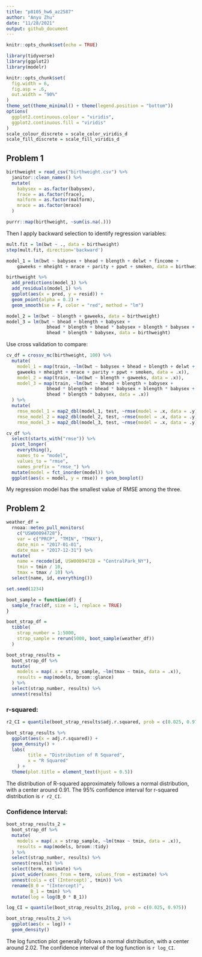 ```yaml
---
title: "p8105_hw6_az2587"
author: "Anyu Zhu"
date: "11/28/2021"
output: github_document
---
```


```r
knitr::opts_chunk$set(echo = TRUE)

library(tidyverse)
library(ggplot2)
library(modelr)

knitr::opts_chunk$set(
  fig.width = 6,
  fig.asp = .6,
  out.width = "90%"
)
theme_set(theme_minimal() + theme(legend.position = "bottom"))
options(
  ggplot2.continuous.colour = "viridis",
  ggplot2.continuous.fill = "viridis"
)
scale_colour_discrete = scale_color_viridis_d
scale_fill_discrete = scale_fill_viridis_d
```

## Problem 1

```r
birthweight = read_csv("birthweight.csv") %>% 
  janitor::clean_names() %>% 
  mutate(
    babysex = as.factor(babysex),
    frace = as.factor(frace),
    malform = as.factor(malform),
    mrace = as.factor(mrace)
  )

purrr::map(birthweight, ~sum(is.na(.)))
```

Then I apply backward selection to identify regression variables:

```r
mult.fit = lm(bwt ~ ., data = birthweight)
step(mult.fit, direction='backward')
```


```r
model_1 = lm(bwt ~ babysex + bhead + blength + delwt + fincome + 
    gaweeks + mheight + mrace + parity + ppwt + smoken, data = birthweight)

birthweight %>% 
  add_predictions(model_1) %>% 
  add_residuals(model_1) %>% 
  ggplot(aes(x = pred, y = resid)) +
  geom_point(alpha = 0.2) + 
  geom_smooth(se = F, color = "red", method = "lm")
```

```r
model_2 = lm(bwt ~ blength + gaweeks, data = birthweight)
model_3 = lm(bwt ~ bhead + blength + babysex + 
               bhead * blength + bhead * babysex + blength * babysex + 
               bhead * blength * babysex, data = birthweight)
```

Use cross validation to compare:

```r
cv_df = crossv_mc(birthweight, 100) %>% 
  mutate(
    model_1 = map(train, ~lm(bwt ~ babysex + bhead + blength + delwt + fincome + 
    gaweeks + mheight + mrace + parity + ppwt + smoken, data = .x)),
    model_2 = map(train, ~lm(bwt ~ blength + gaweeks, data = .x)),
    model_3 = map(train, ~lm(bwt ~ bhead + blength + babysex + 
               bhead * blength + bhead * babysex + blength * babysex + 
               bhead * blength * babysex, data = .x))
  ) %>% 
  mutate(
    rmse_model_1 = map2_dbl(model_1, test, ~rmse(model = .x, data = .y)),
    rmse_model_2 = map2_dbl(model_2, test, ~rmse(model = .x, data = .y)),
    rmse_model_3 = map2_dbl(model_3, test, ~rmse(model = .x, data = .y)))

cv_df %>% 
  select(starts_with("rmse")) %>% 
  pivot_longer(
    everything(),
    names_to = "model", 
    values_to = "rmse",
    names_prefix = "rmse_") %>% 
  mutate(model = fct_inorder(model)) %>% 
  ggplot(aes(x = model, y = rmse)) + geom_boxplot()
```

My regression model has the smallest value of RMSE among the three.

## Problem 2

```r
weather_df = 
  rnoaa::meteo_pull_monitors(
    c("USW00094728"),
    var = c("PRCP", "TMIN", "TMAX"), 
    date_min = "2017-01-01",
    date_max = "2017-12-31") %>%
  mutate(
    name = recode(id, USW00094728 = "CentralPark_NY"),
    tmin = tmin / 10,
    tmax = tmax / 10) %>%
  select(name, id, everything())

set.seed(1234)

boot_sample = function(df) {
  sample_frac(df, size = 1, replace = TRUE)
}

boot_strap_df = 
  tibble(
    strap_number = 1:5000,
    strap_sample = rerun(5000, boot_sample(weather_df))
  )

boot_strap_results = 
  boot_strap_df %>% 
  mutate(
    models = map(.x = strap_sample, ~lm(tmax ~ tmin, data = .x)),
    results = map(models, broom::glance)
  ) %>% 
  select(strap_number, results) %>% 
  unnest(results)
```

### r-squared:

```r
r2_CI = quantile(boot_strap_results$adj.r.squared, prob = c(0.025, 0.975))

boot_strap_results %>%
  ggplot(aes(x = adj.r.squared)) +
  geom_density() +
  labs(
        title = "Distribution of R Squared",
        x = "R Squared"
    ) +
  theme(plot.title = element_text(hjust = 0.5))
```

The distribution of R-squared approximately follows a normal distribution, with a center around 0.91. The 95% confidence interval for r-squared distribution is `r r2_CI`.

### Confidence Interval: 

```r
boot_strap_results_2 = 
  boot_strap_df %>% 
  mutate(
    models = map(.x = strap_sample, ~lm(tmax ~ tmin, data = .x)),
    results = map(models, broom::tidy)
  ) %>% 
  select(strap_number, results) %>% 
  unnest(results) %>% 
  select(term, estimate) %>% 
  pivot_wider(names_from = term, values_from = estimate) %>% 
  unnest(cols = c(`(Intercept)`, tmin)) %>% 
  rename(B_0 = "(Intercept)",
         B_1 = tmin) %>% 
  mutate(log = log(B_0 * B_1))

log_CI = quantile(boot_strap_results_2$log, prob = c(0.025, 0.975))

boot_strap_results_2 %>% 
  ggplot(aes(x = log)) +
  geom_density()
```

The log function plot generally follows a normal distribution, with a center around 2.02.
The confidence interval of the log function is `r log_CI`.



